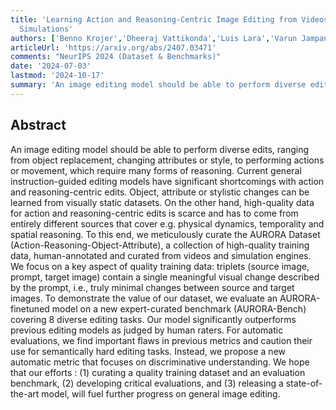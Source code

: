 ```yaml
---
title: 'Learning Action and Reasoning-Centric Image Editing from Videos and
  Simulations'
authors: ['Benno Krojer','Dheeraj Vattikonda','Luis Lara','Varun Jampani','Eva Portelance','Christopher Pal','Siva Reddy']
articleUrl: 'https://arxiv.org/abs/2407.03471'
comments: "NeurIPS 2024 (Dataset & Benchmarks)"
date: '2024-07-03'
lastmod: '2024-10-17'
summary: 'An image editing model should be able to perform diverse edits, ranging from object replacement, changing attributes or style, to performing actions or movement, which require many forms of reasoning. Current general instruction-guided editing models have significant shortcomings with action and reasoning-centric edits. Object, attribute or stylistic changes can be learned from visually static datasets. On the other hand, high-quality data for action and reasoning-centric edits is scarce and has to come from entirely different sources that cover e.g. physical dynamics, temporality and spatial reasoning. To this end, we meticulously curate the AURORA Dataset (Action-Reasoning-Object-Attribute), a collection of high-quality training data, human-annotated and curated from videos and simulation engines. We focus on a key aspect of quality training data: triplets (source image, prompt, target image) contain a single meaningful visual change described by the prompt, i.e., truly minimal changes between source and target images. To demonstrate the value of our dataset, we evaluate an AURORA-finetuned model on a new expert-curated benchmark (AURORA-Bench) covering 8 diverse editing tasks. Our model significantly outperforms previous editing models as judged by human raters. For automatic evaluations, we find important flaws in previous metrics and caution their use for semantically hard editing tasks. Instead, we propose a new automatic metric that focuses on discriminative understanding. We hope that our efforts : (1) curating a quality training dataset and an evaluation benchmark, (2) developing critical evaluations, and (3) releasing a state-of-the-art model, will fuel further progress on general image editing.'
---
```


## Abstract

An image editing model should be able to perform diverse edits, ranging from object replacement, changing attributes or style, to performing actions or movement, which require many forms of reasoning. Current general instruction-guided editing models have significant shortcomings with action and reasoning-centric edits. Object, attribute or stylistic changes can be learned from visually static datasets. On the other hand, high-quality data for action and reasoning-centric edits is scarce and has to come from entirely different sources that cover e.g. physical dynamics, temporality and spatial reasoning. To this end, we meticulously curate the AURORA Dataset (Action-Reasoning-Object-Attribute), a collection of high-quality training data, human-annotated and curated from videos and simulation engines. We focus on a key aspect of quality training data: triplets (source image, prompt, target image) contain a single meaningful visual change described by the prompt, i.e., truly minimal changes between source and target images. To demonstrate the value of our dataset, we evaluate an AURORA-finetuned model on a new expert-curated benchmark (AURORA-Bench) covering 8 diverse editing tasks. Our model significantly outperforms previous editing models as judged by human raters. For automatic evaluations, we find important flaws in previous metrics and caution their use for semantically hard editing tasks. Instead, we propose a new automatic metric that focuses on discriminative understanding. We hope that our efforts : (1) curating a quality training dataset and an evaluation benchmark, (2) developing critical evaluations, and (3) releasing a state-of-the-art model, will fuel further progress on general image editing.
